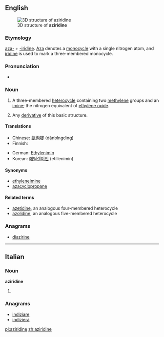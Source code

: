 ==English==
[[Image:Aziridine3d.png|thumb|3D structure of '''aziridine''']]

===Etymology===

[[aza-]] + [[-iridine]].  [[aza|Aza]] denotes a [[monocycle]] with a single nitrogen atom, and [[iridine]] is used to mark a three-membered monocycle.

===Pronunciation===
* {{IPA|əˈzirɪdin}}

===Noun===
{{wikipedia}}
{{en-noun}}

# {{context|organic compound|lang=en}} A three-membered [[heterocycle]] containing two [[methylene]] groups and an [[imine]]; the nitrogen equivalent of [[ethylene oxide]].
# {{context|by extension|lang=en}} Any [[derivative]] of this basic structure.

====Translations====
{{trans-top|three-membered heterocycle}}
* Chinese: [[氮丙啶]] (dànbǐngdìng)
* Finnish: {{t-|fi|etyleeni-imiini}}
{{trans-mid}}
* German: [[Ethylenimin]] {{n}}
* Korean: [[에틸렌이민]] (etillenimin)
{{trans-bottom}}

====Synonyms====
* [[ethyleneimine]]
* [[azacyclopropane]]

====Related terms====
* [[azetidine]], an analogous four-membered heterocycle
* [[azolidine]], an analogous five-membered heterocycle

===Anagrams===
* [[diazirine#English|diazirine]]

----

==Italian==

===Noun===
'''aziridine''' {{f}}

# {{plural of|aziridina|lang=it}}

===Anagrams===
* [[indiziare#Italian|indiziare]]
* [[indizierà#Italian|indizierà]]

[[pl:aziridine]]
[[zh:aziridine]]